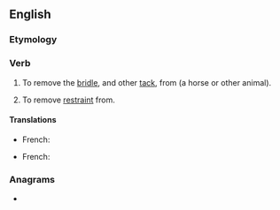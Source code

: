 ==English==

===Etymology===
{{prefix|en|un|bridle}}

===Verb===
{{en-verb|unbridl}}

# {{lb|en|transitive}} To remove the [[bridle]], and other [[tack]], from (a horse or other animal).
# {{lb|en|transitive|figurative}} To remove [[restraint]] from.
#: {{ux|en|If we '''unbridle''' our greed and lust we will be nothing but animals.}}

====Translations====
{{trans-top|To remove the bridle}}
* French: {{t+|fr|débrider}}
{{trans-mid}}
{{trans-bottom}}

{{trans-top|To remove restraint}}
* French: {{t+|fr|débrider}}
{{trans-mid}}
{{trans-bottom}}

===Anagrams===
* {{anagrams|en|Dubliner}}
